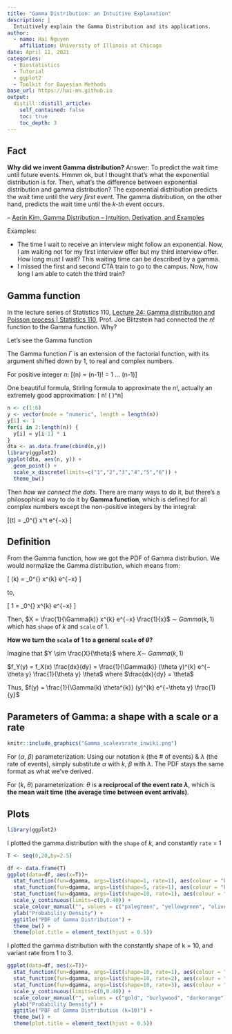 ```yaml
---
title: "Gamma Distribution: an Intuitive Explanation"
description: |
  Intuitively explain the Gamma Distribution and its applications.
author:
  - name: Hai Nguyen
    affiliation: University of Illinois at Chicago
date: April 11, 2021
categories:
  - Biostatistics
  - Tutorial
  - ggplot2
  - Toolkit for Bayesian Methods
base_url: https://hai-mn.github.io
output:
  distill::distill_article:
    self_contained: false
    toc: true
    toc_depth: 3
---
```


## Fact

**Why did we invent Gamma distribution?**
Answer: To predict the wait time until future events.
  Hmmm ok, but I thought that’s what the exponential distribution is for.
  Then, what’s the difference between exponential distribution and gamma distribution?
  The exponential distribution predicts the wait time until the *very first* event. The gamma distribution, on the other hand, predicts the wait time until the *k-th* event occurs.

-- [Aerin Kim, Gamma Distribution -- Intuition, Derivation, and Examples](https://towardsdatascience.com/gamma-distribution-intuition-derivation-and-examples-55f407423840)

Examples:  

  -   The time I wait to receive an interview might follow an exponential. Now, I am waiting not for my first interview offer but my third interview offer. How long must I wait? This waiting time can be described by a gamma.   
  -   I missed the first and second CTA train to go to the campus. Now, how long I am able to catch the third train?   
  
## Gamma function

  In the lecture series of Statistics 110, [Lecture 24: Gamma distribution and Poisson process | Statistics 110](https://www.youtube.com/watch?v=Qjeswpm0cWY&t=28s&ab_channel=HarvardUniversity), Prof. Joe Blitzstein had connected the $n!$ function to the Gamma function. Why?

Let's see the Gamma function

  The Gamma function $\Gamma$ is an extension of the factorial function, with its argument shifted down by 1, to real and complex numbers.

For positive integer $n$:
\[\Gamma(n) = (n-1)! = 1 \times 2 \times 3 \times ... \times (n-1)\]

One beautiful formula, Stirling formula to approximate the $n!$, actually an extremely good approximation:
\[ n! \approx \sqrt{2\pi n} \Big( \frac{n}{e}\Big)^n\]


```r
n <- c(1:6)
y <- vector(mode = "numeric", length = length(n))
y[1] <- 1
for(i in 2:length(n)) {
  y[i] = y[i-1] * i
}
dta <- as.data.frame(cbind(n,y))
library(ggplot2)
ggplot(dta, aes(n, y)) + 
  geom_point() +
  scale_x_discrete(limits=c("1","2","3","4","5","6")) +
  theme_bw()
```

  Then _how we connect the dots_. There are many ways to do it, but there's a philosophical way to do it by 
__Gamma function__, which is defined for all complex numbers except the non-positive integers by the integral:

\[\Gamma(t) = \int_0^{\infty} x^t e^{−x} \frac{dx}{x} \]  


## Definition

From the Gamma function, how we got the PDF of Gamma distribution. We would normalize the Gamma distribution, which means from:

\[ \Gamma(k) = \int_0^{\infty} x^{k} e^{−x} \frac{dx}{x} \]

to,  

\[ 1 = \int_0^{\infty} \frac{1}{\Gamma(k)} x^{k} e^{−x} \frac{dx}{x} \]

Then, $X = \frac{1}{\Gamma(k)} x^{k} e^{−x} \frac{1}{x}$ $\sim$ $Gamma(k, 1)$ which has `shape` of $k$ and `scale` of $1$.

__How we turn the `scale` of $1$ to a general `scale` of $\theta$?__

Imagine that $Y \sim \frac{X}{\theta}$ where $X \sim \ Gamma(k,1)$

$f_Y(y) = f_X(x) \frac{dx}{dy} = \frac{1}{\Gamma(k)} (\theta y)^{k} e^{−\theta y} \frac{1}{\theta y} \theta$ where $\frac{dx}{dy} = \theta$

Thus, $f(y) = \frac{1}{\Gamma(k) \theta^{k}} (y)^{k} e^{−\theta y} \frac{1}{y}$

## Parameters of Gamma: a shape with a scale or a rate

```r
knitr::include_graphics("Gamma_scalevsrate_inwiki.png") 
```

For ($\alpha$, $\beta$) parameterization: Using our notation $k$ (the # of events) & $\lambda$ (the rate of events), simply substitute $\alpha$ with $k$, $\beta$ with $\lambda$. The PDF stays the same format as what we’ve derived.    

For ($k$, $\theta$) parameterization: $\theta$ is __a reciprocal of the event rate $\lambda$__, which is __the mean wait time (the average time between event arrivals)__.

## Plots

```r
library(ggplot2)
```

I plotted the gamma distribution with the `shape` of $k$, and constantly `rate` = $1$ 

```r
T <- seq(0,20,by=2.5)

df <- data.frame(T)
ggplot(data=df, aes(x=T))+
  stat_function(fun=dgamma, args=list(shape=1, rate=1), aes(colour = "k= 1")) + 
  stat_function(fun=dgamma, args=list(shape=5, rate=1), aes(colour = "k= 5")) +
  stat_function(fun=dgamma, args=list(shape=10, rate=1), aes(colour = "k=10")) +
  scale_y_continuous(limits=c(0,0.40)) +
  scale_colour_manual("", values = c("palegreen", "yellowgreen", "olivedrab")) + 
  ylab("Probability Density") +
  ggtitle("PDF of Gamma Distribution") + 
  theme_bw() + 
  theme(plot.title = element_text(hjust = 0.5))
```

I plotted the gamma distribution with the constantly shape of k = 10, and variant rate from 1 to 3.

```r
ggplot(data=df, aes(x=T))+
  stat_function(fun=dgamma, args=list(shape=10, rate=1), aes(colour = "r=1")) + 
  stat_function(fun=dgamma, args=list(shape=10, rate=2), aes(colour = "r=2")) +
  stat_function(fun=dgamma, args=list(shape=10, rate=3), aes(colour = "r=3")) +
  scale_y_continuous(limits=c(0,0.40)) +
  scale_colour_manual("", values = c("gold", "burlywood", "darkorange")) + 
  ylab("Probability Density") +
  ggtitle("PDF of Gamma Distribution (k=10)") + 
  theme_bw() + 
  theme(plot.title = element_text(hjust = 0.5))
```

